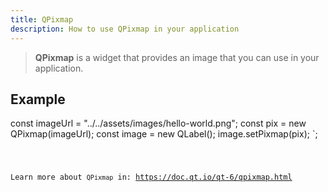 ```yaml
---
title: QPixmap
description: How to use QPixmap in your application
---
```



> **QPixmap** is a widget that provides an image that you can use in your application.

## Example


const imageUrl = "../../assets/images/hello-world.png";
const pix = new QPixmap(imageUrl);
const image = new QLabel();
image.setPixmap(pix);
`;

<Code code={qPixmapExample} title='example_pixmap.ts' lang='ts' />

Learn more about `QPixmap` in: https://doc.qt.io/qt-6/qpixmap.html